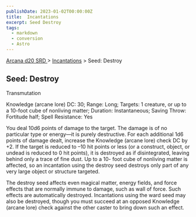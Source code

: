 ```yaml
---
publishDate: 2023-01-02T00:00:00Z
title:  Incantations
excerpt: Seed Destroy
tags:
  - markdown
  - conversion
  - Astro
---
```


[ Arcana d20 SRD ](/#arcanaD20) > [ Incantations](arcana-d20-srd-incantations-index) > Seed: Destroy

##  Seed: Destroy

Transmutation

Knowledge (arcane lore) DC: 30; Range: Long; Targets: 1 creature, or up to a
10-foot cube of nonliving matter; Duration: Instantaneous; Saving Throw:
Fortitude half; Spell Resistance: Yes

You deal 10d6 points of damage to the target. The damage is of no particular
type or energy—it is purely destructive. For each additional 1d6 points of
damage dealt, increase the Knowledge (arcane lore) check DC by +2. If the
target is reduced to –10 hit points or less (or a construct, object, or undead
is reduced to 0 hit points), it is destroyed as if disintegrated, leaving
behind only a trace of fine dust. Up to a 10- foot cube of nonliving matter is
affected, so an incantation using the destroy seed destroys only part of any
very large object or structure targeted.

The destroy seed affects even magical matter, energy fields, and force effects
that are normally immune to damage, such as wall of force. Such effects are
automatically destroyed. Incantations using the ward seed may also be
destroyed, though you must succeed at an opposed Knowledge (arcane lore) check
against the other caster to bring down such an effect.

